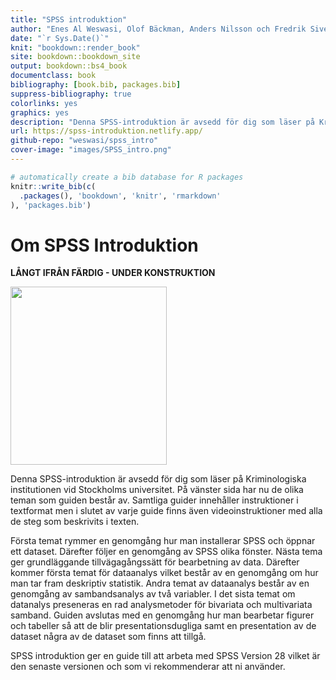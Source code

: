 ```yaml
--- 
title: "SPSS introduktion"
author: "Enes Al Weswasi, Olof Bäckman, Anders Nilsson och Fredrik Sivertsson"
date: "`r Sys.Date()`"
knit: "bookdown::render_book"
site: bookdown::bookdown_site
output: bookdown::bs4_book
documentclass: book
bibliography: [book.bib, packages.bib]
suppress-bibliography: true
colorlinks: yes
graphics: yes
description: "Denna SPSS-introduktion är avsedd för dig som läser på Kriminologiska institutionen vid Stockholms universitet."
url: https://spss-introduktion.netlify.app/
github-repo: "weswasi/spss_intro"
cover-image: "images/SPSS_intro.png"
---
```


```r
# automatically create a bib database for R packages
knitr::write_bib(c(
  .packages(), 'bookdown', 'knitr', 'rmarkdown'
), 'packages.bib')
```

# Om SPSS Introduktion {-}

<b>LÅNGT IFRÅN FÄRDIG - UNDER KONSTRUKTION</b>

<img src="images/SPSS_intro.png" width="250" height="285" class="cover"/><p>Denna SPSS-introduktion är avsedd för dig som läser på Kriminologiska institutionen vid Stockholms universitet. På vänster sida har nu de olika teman som guiden består av. Samtliga guider innehåller instruktioner i textformat men i slutet av varje guide finns även videoinstruktioner med alla de steg som beskrivits i texten.

Första temat rymmer en genomgång hur man installerar SPSS och öppnar ett dataset. Därefter följer en genomgång av SPSS olika fönster. Nästa tema ger grundläggande tillvägagångssätt för bearbetning av data. Därefter kommer första temat för dataanalys vilket består av en genomgång om hur man tar fram deskriptiv statistik. Andra temat av dataanalys består av en genomgång av sambandsanalys av två variabler. I det sista temat om datanalys preseneras en rad analysmetoder för bivariata och multivariata samband. Guiden avslutas med en genomgång hur man bearbetar figurer och tabeller så att de blir presentationsdugliga samt en presentation av de dataset några av de dataset som finns att tillgå. </p>

SPSS introduktion ger en guide till att arbeta med SPSS Version 28 vilket är den senaste versionen och som vi rekommenderar att ni använder.